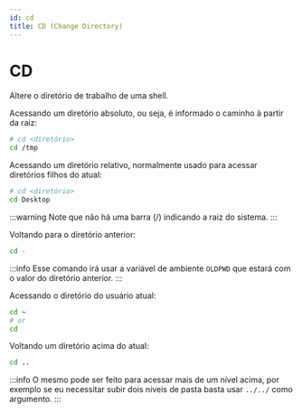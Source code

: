 ```yaml
---
id: cd
title: CD (Change Directory)
---
```


# CD

Altere o diretório de trabalho de uma shell.

Acessando um diretório absoluto, ou seja, é informado o caminho à partir da 
raiz:

```bash
# cd <diretório>
cd /tmp
```

Acessando um diretório relativo, normalmente usado para acessar diretórios 
filhos do atual:

```bash
# cd <diretório>
cd Desktop
```

:::warning
Note que não há uma barra (/) indicando a raiz do sistema.
:::

Voltando para o diretório anterior:

```bash
cd -
```

:::info
Esse comando irá usar a variável de ambiente ``OLDPWD`` que estará com o valor 
do diretório anterior.
:::

Acessando o diretório do usuário atual:

```bash
cd ~
# or
cd
```

Voltando um diretório acima do atual:

```bash
cd ..
```

:::info
O mesmo pode ser feito para acessar mais de um nível acima, por exemplo se eu 
necessitar subir dois níveis de pasta basta usar ``../../`` como argumento.
:::

